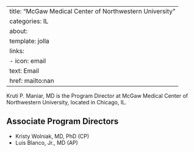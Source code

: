 
---
title: "McGaw Medical Center of Northwestern University"
categories: IL
about:
  template: jolla
  links:
    - icon: email
      text: Email
      href: mailto:nan
---

Kruti P. Maniar, MD is the Program Director at McGaw Medical Center of Northwestern University, located in Chicago, IL. 

## Associate Program Directors

- Kristy Wolniak, MD, PhD (CP)
- Luis Blanco, Jr., MD (AP)
